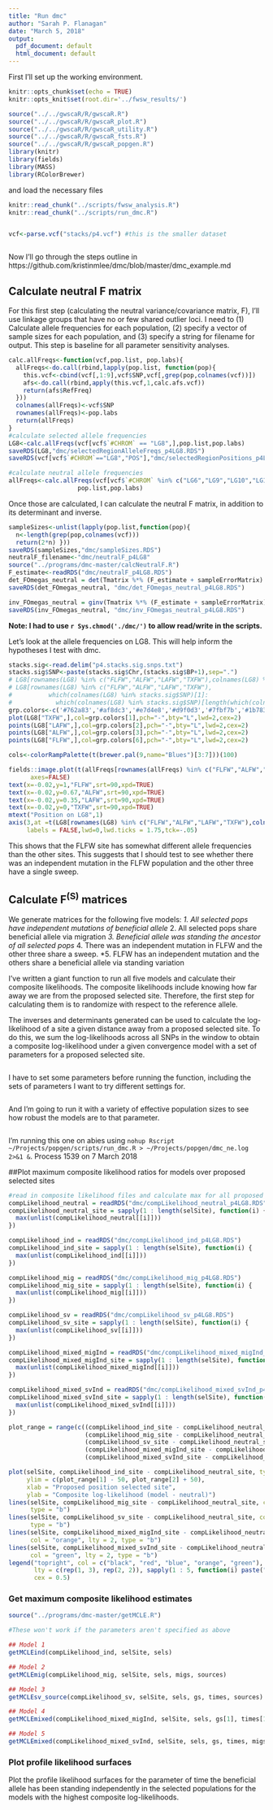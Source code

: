 ```yaml
---
title: "Run dmc"
author: "Sarah P. Flanagan"
date: "March 5, 2018"
output:
  pdf_document: default
  html_document: default
---
```


First I'll set up the working environment.

```r
knitr::opts_chunk$set(echo = TRUE)
knitr::opts_knit$set(root.dir='../fwsw_results/')
```

```r
source("../../gwscaR/R/gwscaR.R")
source("../../gwscaR/R/gwscaR_plot.R")
source("../../gwscaR/R/gwscaR_utility.R")
source("../../gwscaR/R/gwscaR_fsts.R")
source("../../gwscaR/R/gwscaR_popgen.R")
library(knitr)
library(fields)
library(MASS)
library(RColorBrewer)
```

and load the necessary files
```r
knitr::read_chunk("../scripts/fwsw_analysis.R")
knitr::read_chunk("../scripts/run_dmc.R")
```
```r
```
```r
vcf<-parse.vcf("stacks/p4.vcf") #this is the smaller dataset
```
```r
```

Now I'll go through the steps outline in https://github.com/kristinmlee/dmc/blob/master/dmc_example.md

## Calculate neutral F matrix

For this first step (calculating the neutral variance/covariance matrix, F), I'll use linkage groups that have no or few shared outlier loci. I need to (1) Calculate allele frequencies for each population, (2) specify a vector of sample sizes for each population, and (3) specify a string for filename for output. This step is baseline for all parameter sensitivity analyses.

```r
calc.allFreqs<-function(vcf,pop.list, pop.labs){
  allFreqs<-do.call(rbind,lapply(pop.list, function(pop){
    this.vcf<-cbind(vcf[,1:9],vcf$SNP,vcf[,grep(pop,colnames(vcf))])
    afs<-do.call(rbind,apply(this.vcf,1,calc.afs.vcf))
    return(afs$RefFreq)
  }))
  colnames(allFreqs)<-vcf$SNP
  rownames(allFreqs)<-pop.labs
  return(allFreqs)
}
#calculate selected allele frequencies
LG8<-calc.allFreqs(vcf[vcf$`#CHROM` == "LG8",],pop.list,pop.labs)
saveRDS(LG8,"dmc/selectedRegionAlleleFreqs_p4LG8.RDS")
saveRDS(vcf[vcf$`#CHROM`=="LG8","POS"],"dmc/selectedRegionPositions_p4LG8.RDS")

#calculate neutral allele frequencies
allFreqs<-calc.allFreqs(vcf[vcf$`#CHROM` %in% c("LG6","LG9","LG10","LG11","LG13","LG14","LG16","LG18","LG20"),],
                   pop.list,pop.labs)

```

Once those are calculated, I can calculate the neutral F matrix, in addition to its determinant and inverse.

```r
sampleSizes<-unlist(lapply(pop.list,function(pop){
  n<-length(grep(pop,colnames(vcf)))
  return(2*n) }))
saveRDS(sampleSizes,"dmc/sampleSizes.RDS")
neutralF_filename<-"dmc/neutralF_p4LG8"
source("../programs/dmc-master/calcNeutralF.R")
F_estimate<-readRDS("dmc/neutralF_p4LG8.RDS")
det_FOmegas_neutral = det(Tmatrix %*% (F_estimate + sampleErrorMatrix) %*% t(Tmatrix))
saveRDS(det_FOmegas_neutral, "dmc/det_FOmegas_neutral_p4LG8.RDS")

inv_FOmegas_neutral = ginv(Tmatrix %*% (F_estimate + sampleErrorMatrix) %*% t(Tmatrix))
saveRDS(inv_FOmegas_neutral, "dmc/inv_FOmegas_neutral_p4LG8.RDS")

```

**Note: I had to use `r Sys.chmod('./dmc/')` to allow read/write in the scripts.**

Let's look at the allele frequencies on LG8. This will help inform the hypotheses I test with dmc.


```r
stacks.sig<-read.delim("p4.stacks.sig.snps.txt")
stacks.sig$SNP<-paste(stacks.sig$Chr,(stacks.sig$BP+1),sep=".")
# LG8[rownames(LG8) %in% c("FLFW","ALFW","LAFW","TXFW"),colnames(LG8) %in% stacks.sig$SNP]
# LG8[rownames(LG8) %in% c("FLFW","ALFW","LAFW","TXFW"),
#          which(colnames(LG8) %in% stacks.sig$SNP)[1]:
#            which(colnames(LG8) %in% stacks.sig$SNP)[length(which(colnames(LG8) %in% stacks.sig$SNP))]]
grp.colors<-c('#762a83','#af8dc3','#e7d4e8','#d9f0d3','#7fbf7b','#1b7837')
plot(LG8["TXFW",],col=grp.colors[1],pch="-",bty="L",lwd=2,cex=2)
points(LG8["LAFW",],col=grp.colors[2],pch="-",bty="L",lwd=2,cex=2)
points(LG8["ALFW",],col=grp.colors[3],pch="-",bty="L",lwd=2,cex=2)
points(LG8["FLFW",],col=grp.colors[6],pch="-",bty="L",lwd=2,cex=2)

cols<-colorRampPalette(t(brewer.pal(9,name="Blues")[3:7]))(100)

fields::image.plot(t(allFreqs[rownames(allFreqs) %in% c("FLFW","ALFW","LAFW","TXFW"),]),col=cols,
      axes=FALSE)
text(x=-0.02,y=1,"FLFW",srt=90,xpd=TRUE)
text(x=-0.02,y=0.67,"ALFW",srt=90,xpd=TRUE)
text(x=-0.02,y=0.35,"LAFW",srt=90,xpd=TRUE)
text(x=-0.02,y=0,"TXFW",srt=90,xpd=TRUE)
mtext("Position on LG8",1)
axis(3,at =t(LG8[rownames(LG8) %in% c("FLFW","ALFW","LAFW","TXFW"),colnames(LG8) %in% stacks.sig$SNP]),
     labels = FALSE,lwd=0,lwd.ticks = 1.75,tck=-.05)
```

This shows that the FLFW site has somewhat different allele frequencies than the other sites. This suggests that I should test to see whether there was an independent mutation in the FLFW population and the other three have a single sweep.

## Calculate F<sup>(S)</sup> matrices

We generate matrices for the following five models:
*1. All selected pops have independent mutations of beneficial allele
*2. All selected pops share beneficial allele via migration
*3. Beneficial allele was standing the ancestor of all selected pops
*4. There was an independent mutation in FLFW and the other three share a sweep.
*5. FLFW has an independent mutation and the others share a beneficial allele via standing variation

I've written a giant function to run all five models and calculate their composite likelihoods. The composite likelihoods include knowing how far away we are from the proposed selected site. Therefore, the first step for calculating them is to randomize with respect to the reference allele.  

The inverses and determinants generated can be used to calculate the log-likelihood of a site a given distance away from a proposed selected site. To do this, we sum the log-likelihoods across all SNPs in the window to obtain a composite log-likelihood under a given convergence model with a set of parameters for a proposed selected site. 

```r
```

I have to set some parameters before running the function, including the sets of parameters I want to try different settings for.

```r
```

And I'm going to run it with a variety of effective population sizes to see how robust the models are to that parameter.

```r
```

I'm running this one on abies using `nohup Rscript ~/Projects/popgen/scripts/run_dmc.R > ~/Projects/popgen/dmc_ne.log 2>&1 &`. Process 1539 on 7 March 2018


##Plot maximum composite likelihood ratios for models over proposed selected sites

```r

#read in composite likelihood files and calculate max for all proposed selected sites
compLikelihood_neutral = readRDS("dmc/compLikelihood_neutral_p4LG8.RDS")
compLikelihood_neutral_site = sapply(1 : length(selSite), function(i) {
  max(unlist(compLikelihood_neutral[[i]]))
})

compLikelihood_ind = readRDS("dmc/compLikelihood_ind_p4LG8.RDS")
compLikelihood_ind_site = sapply(1 : length(selSite), function(i) {
  max(unlist(compLikelihood_ind[[i]]))
})

compLikelihood_mig = readRDS("dmc/compLikelihood_mig_p4LG8.RDS")
compLikelihood_mig_site = sapply(1 : length(selSite), function(i) {
  max(unlist(compLikelihood_mig[[i]]))
})

compLikelihood_sv = readRDS("dmc/compLikelihood_sv_p4LG8.RDS")
compLikelihood_sv_site = sapply(1 : length(selSite), function(i) {  
  max(unlist(compLikelihood_sv[[i]]))
})

compLikelihood_mixed_migInd = readRDS("dmc/compLikelihood_mixed_migInd_p4LG8.RDS")
compLikelihood_mixed_migInd_site = sapply(1 : length(selSite), function(i) {
  max(unlist(compLikelihood_mixed_migInd[[i]]))
})

compLikelihood_mixed_svInd = readRDS("dmc/compLikelihood_mixed_svInd_p4LG8.RDS")
compLikelihood_mixed_svInd_site = sapply(1 : length(selSite), function(i) {
  max(unlist(compLikelihood_mixed_svInd[[i]]))
})

plot_range = range(c((compLikelihood_ind_site - compLikelihood_neutral_site),
                     (compLikelihood_mig_site - compLikelihood_neutral_site), 
                     (compLikelihood_sv_site - compLikelihood_neutral_site), 
                     (compLikelihood_mixed_migInd_site - compLikelihood_neutral_site),
                     (compLikelihood_mixed_svInd_site - compLikelihood_neutral_site)))

plot(selSite, compLikelihood_ind_site - compLikelihood_neutral_site, type = "b",
     ylim = c(plot_range[1] - 50, plot_range[2] + 50),
     xlab = "Proposed position selected site",
     ylab = "Composite log-likelihood (model - neutral)")
lines(selSite, compLikelihood_mig_site - compLikelihood_neutral_site, col = "red",
      type = "b")
lines(selSite, compLikelihood_sv_site - compLikelihood_neutral_site, col = "blue",
      type = "b")
lines(selSite, compLikelihood_mixed_migInd_site - compLikelihood_neutral_site,
      col = "orange", lty = 2, type = "b")
lines(selSite, compLikelihood_mixed_svInd_site - compLikelihood_neutral_site,
      col = "green", lty = 2, type = "b")
legend("topright", col = c("black", "red", "blue", "orange", "green"),
       lty = c(rep(1, 3), rep(2, 2)), sapply(1 : 5, function(i) paste("Model", i)),
       cex = 0.5)


```

### Get maximum composite likelihood estimates

```r
source("../programs/dmc-master/getMCLE.R")

#These won't work if the parameters aren't specified as above

## Model 1
getMCLEind(compLikelihood_ind, selSite, sels)

## Model 2
getMCLEmig(compLikelihood_mig, selSite, sels, migs, sources)

## Model 3
getMCLEsv_source(compLikelihood_sv, selSite, sels, gs, times, sources)

## Model 4
getMCLEmixed(compLikelihood_mixed_migInd, selSite, sels, gs[1], times[1], migs, sources)

## Model 5
getMCLEmixed(compLikelihood_mixed_svInd, selSite, sels, gs, times, migs[1], sources)

```

### Plot profile likelihood surfaces

Plot the profile likelihood surfaces for the parameter of time the beneficial allele has been standing independently in the selected populations for the models with the highest composite log-likelihoods.

<!-- ## Finding prolactin -->

<!-- ```{r pinpoint_prl,echo=FALSE,eval=FALSE} -->
<!-- #generate position data near prolactin -->

<!-- put.reg<-read.delim("putative.gene.regions.tsv",header=T) -->
<!-- prl<-put.reg[put.reg$Gene=="PRL" & put.reg$Chrom=="LG8",] -->
<!-- prl.loc<-as.numeric(prl$StartBP[2])+((as.numeric(prl$StopBP[2])-as.numeric(prl$StartBP[2]))/2) -->
<!-- ``` -->

